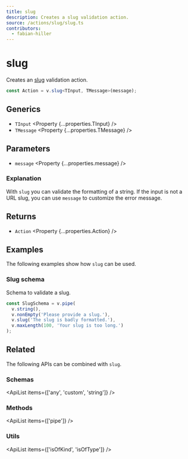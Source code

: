 ```yaml
---
title: slug
description: Creates a slug validation action.
source: /actions/slug/slug.ts
contributors:
  - fabian-hiller
---
```



# slug

Creates an [slug](https://en.wikipedia.org/wiki/Clean_URL#Slug) validation action.

```ts
const Action = v.slug<TInput, TMessage>(message);
```

## Generics

- `TInput` <Property {...properties.TInput} />
- `TMessage` <Property {...properties.TMessage} />

## Parameters

- `message` <Property {...properties.message} />

### Explanation

With `slug` you can validate the formatting of a string. If the input is not a URL slug, you can use `message` to customize the error message.

## Returns

- `Action` <Property {...properties.Action} />

## Examples

The following examples show how `slug` can be used.

### Slug schema

Schema to validate a slug.

```ts
const SlugSchema = v.pipe(
  v.string(),
  v.nonEmpty('Please provide a slug.'),
  v.slug('The slug is badly formatted.'),
  v.maxLength(100, 'Your slug is too long.')
);
```

## Related

The following APIs can be combined with `slug`.

### Schemas

<ApiList items={['any', 'custom', 'string']} />

### Methods

<ApiList items={['pipe']} />

### Utils

<ApiList items={['isOfKind', 'isOfType']} />
